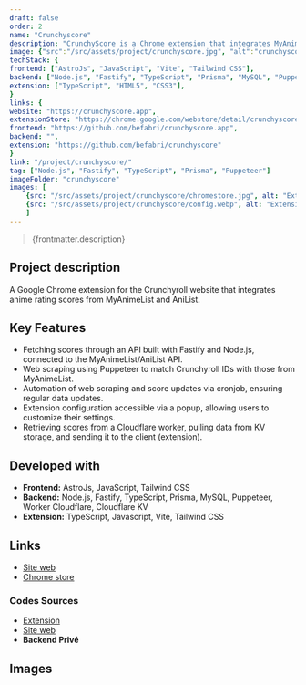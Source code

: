 ```yaml
---
draft: false
order: 2
name: "Crunchyscore"
description: "CrunchyScore is a Chrome extension that integrates MyAnimeList scores into Crunchyroll."
image: {"src":"/src/assets/project/crunchyscore.jpg", "alt":"crunchyscore"}
techStack: {
frontend: ["AstroJs", "JavaScript", "Vite", "Tailwind CSS"],
backend: ["Node.js", "Fastify", "TypeScript", "Prisma", "MySQL", "Puppeteer"],
extension: ["TypeScript", "HTML5", "CSS3"],
}
links: {
website: "https://crunchyscore.app",
extensionStore: "https://chrome.google.com/webstore/detail/crunchyscore-mal-score-on/coiidbjimmeojgdkclafjccnhgenmmbi",
frontend: "https://github.com/befabri/crunchyscore.app",
backend: "",
extension: "https://github.com/befabri/crunchyscore"
}
link: "/project/crunchyscore/"
tag: ["Node.js", "Fastify", "TypeScript", "Prisma", "Puppeteer"]
imageFolder: "crunchyscore"
images: [
    {src: "/src/assets/project/crunchyscore/chromestore.jpg", alt: "Extension on the Chrome Web Store"},
    {src: "/src/assets/project/crunchyscore/config.webp", alt: "Extension configuration"}
    ]
---
```


> {frontmatter.description}

## Project description

A Google Chrome extension for the Crunchyroll website that integrates anime rating scores from MyAnimeList and AniList.

## Key Features

- Fetching scores through an API built with Fastify and Node.js, connected to the MyAnimeList/AniList API.
- Web scraping using Puppeteer to match Crunchyroll IDs with those from MyAnimeList.
- Automation of web scraping and score updates via cronjob, ensuring regular data updates.
- Extension configuration accessible via a popup, allowing users to customize their settings.
- Retrieving scores from a Cloudflare worker, pulling data from KV storage, and sending it to the client (extension).

## Developed with

-   **Frontend:** AstroJs, JavaScript, Tailwind CSS
-   **Backend:** Node.js, Fastify, TypeScript, Prisma, MySQL, Puppeteer, Worker Cloudflare, Cloudflare KV
-   **Extension:** TypeScript, Javascript, Vite, Tailwind CSS

## Links

-   [Site web](https://crunchyscore.app)
-   [Chrome store](https://chrome.google.com/webstore/detail/crunchyscore-mal-score-on/coiidbjimmeojgdkclafjccnhgenmmbi)

### Codes Sources

-   [Extension](https://github.com/befabri/crunchyscore)
-   [Site web](https://github.com/befabri/crunchyscore.app)
-   **Backend Privé**

## Images
